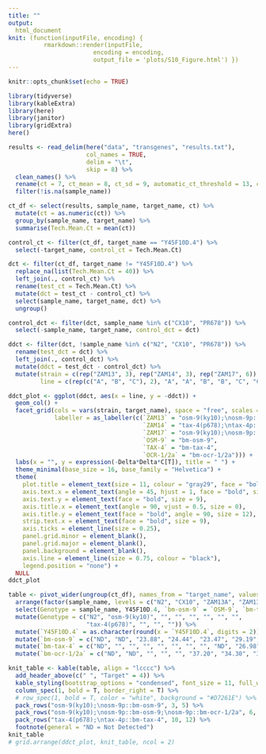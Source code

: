 ```yaml
---
title: ""
output: 
  html_document
knit: (function(inputFile, encoding) { 
          rmarkdown::render(inputFile,
                        encoding = encoding, 
                        output_file = 'plots/S10_Figure.html') })
---
```


```r
knitr::opts_chunk$set(echo = TRUE)

library(tidyverse)
library(kableExtra)
library(here)
library(janitor)
library(gridExtra)
here()

```

```r

results <- read_delim(here("data", "transgenes", "results.txt"),
                      col_names = TRUE, 
                      delim = "\t", 
                      skip = 8) %>%
  clean_names() %>%
  rename(ct = 7, ct_mean = 8, ct_sd = 9, automatic_ct_threshold = 13, ct_threshold = 14, ) %>%
  filter(!is.na(sample_name))

ct_df <- select(results, sample_name, target_name, ct) %>%
  mutate(ct = as.numeric(ct)) %>%
  group_by(sample_name, target_name) %>%
  summarise(Tech.Mean.Ct = mean(ct))

control_ct <- filter(ct_df, target_name == "Y45F10D.4") %>%
  select(-target_name, control_ct = Tech.Mean.Ct) 

dct <- filter(ct_df, target_name != "Y45F10D.4") %>%
  replace_na(list(Tech.Mean.Ct = 40)) %>%
  left_join(., control_ct) %>%
  rename(test_ct = Tech.Mean.Ct) %>%
  mutate(dct = test_ct - control_ct) %>%
  select(sample_name, target_name, dct) %>%
  ungroup() 

control_dct <- filter(dct, sample_name %in% c("CX10", "PR678")) %>%
  select(-sample_name, target_name, control_dct = dct)

ddct <- filter(dct, !sample_name %in% c("N2", "CX10", "PR678")) %>%
  rename(test_dct = dct) %>%
  left_join(., control_dct) %>%
  mutate(ddct = test_dct - control_dct) %>%
  mutate(strain = c(rep("ZAM13", 3), rep("ZAM14", 3), rep("ZAM17", 6)),
         line = c(rep(c("A", "B", "C"), 2), "A", "A", "B", "B", "C", "C"))

ddct_plot <- ggplot(ddct, aes(x = line, y = -ddct)) +
  geom_col() +
  facet_grid(cols = vars(strain, target_name), space = "free", scales = "free",
             labeller = as_labeller(c(`ZAM13` = "osm-9(ky10);\nosm-9p::bm-osm-9", 
                                      `ZAM14` = "tax-4(p678);\ntax-4p::bm-tax-4",
                                      `ZAM17` = "osm-9(ky10);\nosm-9p::bm-osm-9;\nosm-9p::bm-ocr-1/2a",
                                      `OSM-9` = "bm-osm-9",
                                      `TAX-4` = "bm-tax-4",
                                      `OCR-1/2a` = "bm-ocr-1/2a"))) +
  labs(x = "", y = expression(-Delta*Delta*C[T]), title = " ") +
  theme_minimal(base_size = 16, base_family = "Helvetica") +
  theme(
    plot.title = element_text(size = 11, colour = "gray29", face = "bold", hjust = 0.5),
    axis.text.x = element_text(angle = 45, hjust = 1, face = "bold", size = 10),
    axis.text.y = element_text(face = "bold", size = 9),
    axis.title.x = element_text(angle = 90, vjust = 0.5, size = 0),
    axis.title.y = element_text(face = "bold", angle = 90, size = 12),
    strip.text.x = element_text(face = "bold", size = 9),
    axis.ticks = element_line(size = 0.25),
    panel.grid.minor = element_blank(),
    panel.grid.major = element_blank(),
    panel.background = element_blank(),
    axis.line = element_line(size = 0.75, colour = "black"),
    legend.position = "none") +
  NULL
ddct_plot
```

```r
table <- pivot_wider(ungroup(ct_df), names_from = "target_name", values_from = "Tech.Mean.Ct") %>%
  arrange(factor(sample_name, levels = c("N2", "CX10", "ZAM13A", "ZAM13B", "ZAM13C", "ZAM17A", "ZAM17B", "ZAM17C", "PR678", "ZAM14A", "ZAM14B", "ZAM14C"))) %>%
  select(Genotype = sample_name, Y45F10D.4, `bm-osm-9` = `OSM-9`, `bm-tax-4` = `TAX-4`, `bm-ocr-1/2a` = `OCR-1/2a`) %>%
  mutate(Genotype = c("N2", "osm-9(ky10)", "", "", "", "", "", "",
                      "tax-4(p678)", "", "", "")) %>%
  mutate(`Y45F10D.4` = as.character(round(x = `Y45F10D.4`, digits = 2))) %>%
  mutate(`bm-osm-9` = c("ND", "ND", "23.88", "24.44", "23.47", "29.19", "26.91", "27.51", "", "", "", "")) %>%
  mutate(`bm-tax-4` = c("ND", "", "", "", "", "", "", "", "ND", "26.98", "34.38", "26.13")) %>%
  mutate(`bm-ocr-1/2a` = c("ND", "ND", "", "", "", "37.20", "34.30", "33.90", "", "", "", ""))

knit_table <- kable(table, align = "lcccc") %>%
  add_header_above(c(" ", "Target" = 4)) %>%
  kable_styling(bootstrap_options = "condensed", font_size = 11, full_width = F, position = "center") %>%
  column_spec(1, bold = T, border_right = T) %>%
  # row_spec(1, bold = T, color = "white", background = "#D7261E") %>%
  pack_rows("osm-9(ky10);\nosm-9p::bm-osm-9", 3, 5) %>%
  pack_rows("osm-9(ky10);\nosm-9p::bm-osm-9;\nosm-9p::bm-ocr-1/2a", 6, 8) %>%
  pack_rows("tax-4(p678);\ntax-4p::bm-tax-4", 10, 12) %>%
  footnote(general = "ND = Not Detected")
knit_table
# grid.arrange(ddct_plot, knit_table, ncol = 2)
```

